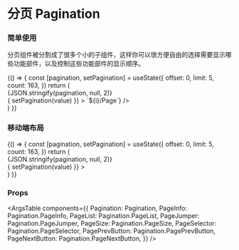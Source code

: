 
<Meta title="组件/分页 Pagination" component={Pagination} />

# 分页 Pagination

### 简单使用

分页组件被分割成了很多个小的子组件，这样你可以很方便自由的选择需要显示哪些功能部件，以及控制这些功能部件的显示顺序。

<Canvas>
  <Story name="Pagination">
    {() => {
      const [pagination, setPagination] = useState({
        offset: 0,
        limit: 5,
        count: 163,
      })
      return (
        <div>
          <div className="my-4">
            <div>{JSON.stringify(pagination, null, 2)}</div>
          </div>
          <Pagination
            value={pagination}
            onChange={(value) => { setPagination(value) }}
          >
            <Pagination.PageSize pageSizeOptions={[10, 30, 50, 100, 200]} labelRender={(i)=>`${i}/Page`} />
            <Pagination.PagePrevButton />
            <Pagination.PageList />
            <Pagination.PageNextButton />
            <Pagination.PageJumper labelText="跳转至" />
            <Pagination.PageInfo />
          </Pagination>
        </div>
      )
    }}
  </Story>
</Canvas>

### 移动端布局

<Canvas>
  <Story name="Pagination with mobile layout">
    {() => {
      const [pagination, setPagination] = useState({
        offset: 0,
        limit: 5,
        count: 163,
      })
      return (
        <div>
          <div className="my-4">
            <div>{JSON.stringify(pagination, null, 2)}</div>
          </div>
          <Pagination
            value={pagination}
            onChange={(value) => { setPagination(value) }}
          >
            <Pagination.PagePrevButton />
            <Pagination.PageSelector />
            <Pagination.PageNextButton />
          </Pagination>
        </div>
      )
    }}
  </Story>
</Canvas>


### Props

<ArgsTable components={{
  Pagination: Pagination,
  PageInfo: Pagination.PageInfo,
  PageList: Pagination.PageList,
  PageJumper: Pagination.PageJumper,
  PageSize: Pagination.PageSize,
  PageSelector: Pagination.PageSelector,
  PagePrevButton: Pagination.PagePrevButton,
  PageNextButton: Pagination.PageNextButton,
}} />